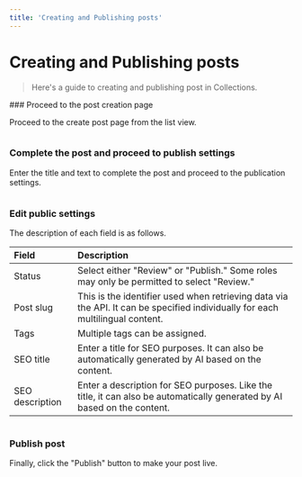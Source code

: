 ```yaml
---
title: 'Creating and Publishing posts'
---
```



# Creating and Publishing posts

> Here's a guide to creating and publishing post in Collections.

<Steps>
### Proceed to the post creation page

Proceed to the create post page from the list view.

<Image imageUrl="https://cdn.collections.dev/docs/creating-and-publishing-posts/post-step-1.png" />

### Complete the post and proceed to publish settings

Enter the title and text to complete the post and proceed to the publication settings.

<Image imageUrl="https://cdn.collections.dev/docs/creating-and-publishing-posts/post-step-2.png" />

### Edit public settings

The description of each field is as follows.

| Field           | Description                                                                                                                   |
| :-------------- | :---------------------------------------------------------------------------------------------------------------------------- |
| Status          | Select either "Review" or "Publish." Some roles may only be permitted to select "Review."                                     |
| Post slug       | This is the identifier used when retrieving data via the API. It can be specified individually for each multilingual content. |
| Tags            | Multiple tags can be assigned.                                                                                                |
| SEO title       | Enter a title for SEO purposes. It can also be automatically generated by AI based on the content.                            |
| SEO description | Enter a description for SEO purposes. Like the title, it can also be automatically generated by AI based on the content.      |

<Image imageUrl="https://cdn.collections.dev/docs/creating-and-publishing-posts/post-step-3.png" />

### Publish post

Finally, click the "Publish" button to make your post live.

<Image imageUrl="https://cdn.collections.dev/docs/creating-and-publishing-posts/post-step-4.png" />

</Steps>
